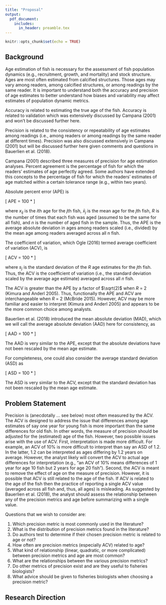 ```yaml
---
title: "Proposal"
output:
  pdf_document:
    includes:
      in_header: preamble.tex
---
```


```r
knitr::opts_chunk$set(echo = TRUE)
```

## Background

Age estimation of fish is necessary for the assessment of fish population dynamics (e.g., recruitment, growth, and mortality) and stock structure. Ages are most often estimated from calcified structures. Those ages may vary among readers, among calcified structures, or among readings by the same reader. It is important to understand both the accuracy and precision of age estimates to better understand how biases and variability may affect estimates of population dynamic metrics.

Accuracy is related to estimating the true age of the fish. Accuracy is related to validation which was extensively discussed by Campana (2001) and won’t be discussed further here.

Precision is related to the consistency or repeatability of age estimates among readings (i.e., among readers or among readings by the same reader at different times). Precision was also discussed extensively in Campana (2001) but will be discussed further here given comments and questions in Bauerlien et al. (2018).

Campana (2001) described three measures of precision for age estimation analyses. Percent agreement is the percentage of fish for which the readers’ estimates of age perfectly agreed. Some authors have extended this concepts to the percentage of fish for which the readers’ estimates of age matched within a certain tolerance range (e.g., within two years).

Absolute percent error (APE) is

\[ APE = 100 * \frac{\Sum_{j=1}^{n}\Sum_{i=1}^{R}\frac{\left|x_{ij}-\bar{x}_{j}\right|}{\bar{x}_{j}}}{nR} \]

where $x_{ij}$ is the $i$th age for the $j$th fish, $\bar{x}_{j}$ is the mean age for the $j$th fish, $R$ is the number of times that each fish was aged (assumed to be the same for all fish), and $n$ is the number of aged fish in the sample. Thus, the APE is the average absolute deviation in ages among readers scaled (i.e., divided) by the mean age among readers averaged across all n fish.

The coefficient of variation, which Ogle (2016) termed average coefficient of variation (ACV), is

\[  ACV = 100 * \frac{\Sum_{j=1}^{n}\frac{s_{j}}{\bar{x}_{j}}}{n}  \]

where $s_{j}$ is the standard deviation of the $R$ age estimates for the $j$th fish. Thus, the ACV is the coefficient of variation (i.e., the standard deviation scaled by the average age estimate) averaged across all $n$ fish.

The ACV is greater than the APE by a factor of $\sqrt(2)$ when $R$ = 2 (Kimura and Anderl 2005). Thus, functionally the APE and ACV are interchangeable when $R$ = 2 (McBride 2015). However, ACV may be more familiar and easier to interpret (Kimura and Anderl 2005) and appears to be the more common choice among analysts.

Bauerlien et al. (2018) introduced the mean absolute deviation (MAD), which we will call the average absolute deviation (AAD) here for consistency, as 

\[ AAD = 100 * \frac{\Sum_{j=1}^{n}\Sum_{i=1}^{R}\left|x_{ij}-\bar{x}_{j}\right|}{nR}  \]

The AAD is very similar to the APE, except that the absolute deviations have not been rescaled by the mean age estimate.

For completeness, one could also consider the average standard deviation (ASD) as

\[  ASD = 100 * \frac{\Sum_{j=1}^{n}s_{j}}{n}  \]

The ASD is very similar to the ACV, except that the standard deviation has not been rescaled by the mean age estimate.


## Problem Statement

Precision is (anecdotally ... see below) most often measured by the ACV. The ACV is designed to address the issue that differences among age estimates of say one year for young fish is more important than the same differences for old fish. In other words, the measure of precision should be adjusted for the (estimated) age of the fish. However, two possible issues arise with the use of ACV. First, interpretation is made more difficult. For example, an ACV of 10% is more difficult to interpret than say an ASD of 1.2. In the latter, 1.2 can be interpreted as ages differing by 1.2 years on average. However, the analyst likely will convert the ACV to actual age differences for interpretation (e.g., "an ACV of 10% means differences of 1 year for age 10 fish but 2 years for age 20 fish"). Second, the ACV is meant to remove the effect of age on the measure of precision. However, it is possible that ACV is still related to the age of the fish. If ACV is related to the age of the fish then the practice of reporting a single ACV value (averaged across all fish and, thus, all ages) is misleading. As suggested by Bauerlien et al. (2018), the analyst should assess the relationship between any of the precision metrics and age before summarizing with a single value.

Questions that we wish to consider are:

1. Which precision metric is most commonly used in the literature?
1. What is the distribution of precision metrics found in the literature?
1. Do authors test to determine if their chosen precision metric is related to age or not?
1. How often are precision metrics (especially ACV) related to age?
1. What kind of relationship (linear, quadratic, or more complicated) between precision metrics and age are most common?
1. What are the relationships between the various precision metrics?
1. Do other metrics of precision exist and are they useful to fisheries biologists?
1. What advice should be given to fisheries biologists when choosing a precision metric?


## Research Direction
